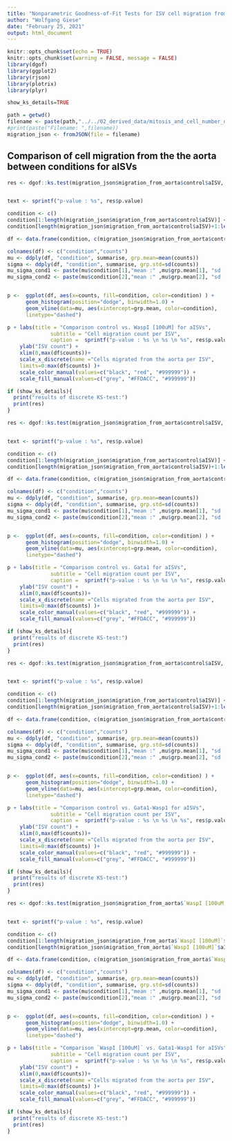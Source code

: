 ```yaml
---
title: "Nonparametric Goodness-of-Fit Tests for ISV cell migration from the aorta"
author: "Wolfgang Giese"
date: "February 25, 2021"
output: html_document
---
```


```r
knitr::opts_chunk$set(echo = TRUE)
knitr::opts_chunk$set(warning = FALSE, message = FALSE) 
library(dgof)
library(ggplot2)
library(rjson)
library(plotrix)
library(plyr)

show_ks_details=TRUE
```

```r
path = getwd()
filename <- paste(path,"../../02_derived_data/mitosis_and_cell_number_data/mitosis_cell_number_distributions.json", sep = "/")
#print(paste("Filename: ",filename))
migration_json <- fromJSON(file = filename)
```


## Comparison of cell migration from the the aorta between conditions for aISVs

```r

res <- dgof::ks.test(migration_json$migration_from_aorta$control$aISV, migration_json$migration_from_aorta$`WaspI [100uM]`$aISV)


text <- sprintf("p-value : %s", res$p.value)

condition <- c()
condition[1:length(migration_json$migration_from_aorta$control$aISV)] <- "control"
condition[length(migration_json$migration_from_aorta$control$aISV)+1:length(migration_json$migration_from_aorta$`WaspI [100uM]`$aISV)] <- "Wasp"

df <- data.frame(condition, c(migration_json$migration_from_aorta$control$aISV,migration_json$migration_from_aorta$`WaspI [100uM]`$aISV))

colnames(df) <- c("condition","counts")
mu <- ddply(df, "condition", summarise, grp.mean=mean(counts))
sigma <- ddply(df, "condition", summarise, grp.std=sd(counts))
mu_sigma_cond1 <- paste(mu$condition[1],"mean :" ,mu$grp.mean[1], "sd :", sigma$grp.std[1], sep =" ")
mu_sigma_cond2 <- paste(mu$condition[2],"mean :" ,mu$grp.mean[2], "sd :", sigma$grp.std[2], sep =" ")


p <-  ggplot(df, aes(x=counts, fill=condition, color=condition) ) + 
      geom_histogram(position="dodge", binwidth=1.0) +
      geom_vline(data=mu, aes(xintercept=grp.mean, color=condition),
      linetype="dashed")

p + labs(title = "Comparison control vs. WaspI [100uM] for aISVs",
              subtitle = "Cell migration count per ISV",
              caption =  sprintf("p-value : %s \n %s \n %s", res$p.value, mu_sigma_cond1, mu_sigma_cond2))  + 
    ylab("ISV count") + 
    xlim(0,max(df$counts))+
    scale_x_discrete(name ="Cells migrated from the aorta per ISV", 
    limits=0:max(df$counts) )+
    scale_color_manual(values=c("black", "red", "#999999")) +
    scale_fill_manual(values=c("grey", "#FFDACC", "#999999"))

if (show_ks_details){
  print("results of discrete KS-test:")
  print(res)
}
```


```r

res <- dgof::ks.test(migration_json$migration_from_aorta$control$aISV, migration_json$migration_from_aorta$Gata1$aISV)


text <- sprintf("p-value : %s", res$p.value)

condition <- c()
condition[1:length(migration_json$migration_from_aorta$control$aISV)] <- "control"
condition[length(migration_json$migration_from_aorta$control$aISV)+1:length(migration_json$migration_from_aorta$Gata1$aISV)] <- "Gata1"

df <- data.frame(condition, c(migration_json$migration_from_aorta$control$aISV,migration_json$migration_from_aorta$Gata1$aISV))

colnames(df) <- c("condition","counts")
mu <- ddply(df, "condition", summarise, grp.mean=mean(counts))
sigma <- ddply(df, "condition", summarise, grp.std=sd(counts))
mu_sigma_cond1 <- paste(mu$condition[1],"mean :" ,mu$grp.mean[1], "sd :", sigma$grp.std[1], sep =" ")
mu_sigma_cond2 <- paste(mu$condition[2],"mean :" ,mu$grp.mean[2], "sd :", sigma$grp.std[2], sep =" ")


p <-  ggplot(df, aes(x=counts, fill=condition, color=condition) ) + 
      geom_histogram(position="dodge", binwidth=1.0) +
      geom_vline(data=mu, aes(xintercept=grp.mean, color=condition),
      linetype="dashed")

p + labs(title = "Comparison control vs. Gata1 for aISVs",
              subtitle = "Cell migration count per ISV",
              caption =  sprintf("p-value : %s \n %s \n %s", res$p.value, mu_sigma_cond1, mu_sigma_cond2))  + 
    ylab("ISV count") + 
    xlim(0,max(df$counts))+
    scale_x_discrete(name ="Cells migrated from the aorta per ISV", 
    limits=0:max(df$counts) )+
    scale_color_manual(values=c("black", "red", "#999999")) +
    scale_fill_manual(values=c("grey", "#FFDACC", "#999999"))

if (show_ks_details){
  print("results of discrete KS-test:")
  print(res)
}
```


```r

res <- dgof::ks.test(migration_json$migration_from_aorta$control$aISV, migration_json$migration_from_aorta$Gata1_Wasp1$aISV)


text <- sprintf("p-value : %s", res$p.value)

condition <- c()
condition[1:length(migration_json$migration_from_aorta$control$aISV)] <- "control"
condition[length(migration_json$migration_from_aorta$control$aISV)+1:length(migration_json$migration_from_aorta$Gata1_Wasp1$aISV)] <- "Gata1-Wasp1"

df <- data.frame(condition, c(migration_json$migration_from_aorta$control$aISV,migration_json$migration_from_aorta$Gata1_Wasp1$aISV))

colnames(df) <- c("condition","counts")
mu <- ddply(df, "condition", summarise, grp.mean=mean(counts))
sigma <- ddply(df, "condition", summarise, grp.std=sd(counts))
mu_sigma_cond1 <- paste(mu$condition[1],"mean :" ,mu$grp.mean[1], "sd :", sigma$grp.std[1], sep =" ")
mu_sigma_cond2 <- paste(mu$condition[2],"mean :" ,mu$grp.mean[2], "sd :", sigma$grp.std[2], sep =" ")


p <-  ggplot(df, aes(x=counts, fill=condition, color=condition) ) + 
      geom_histogram(position="dodge", binwidth=1.0) +
      geom_vline(data=mu, aes(xintercept=grp.mean, color=condition),
      linetype="dashed")

p + labs(title = "Comparison control vs. Gata1-Wasp1 for aISVs",
              subtitle = "Cell migration count per ISV",
              caption =  sprintf("p-value : %s \n %s \n %s", res$p.value, mu_sigma_cond1, mu_sigma_cond2))  + 
    ylab("ISV count") + 
    xlim(0,max(df$counts))+
    scale_x_discrete(name ="Cells migrated from the aorta per ISV", 
    limits=0:max(df$counts) )+
    scale_color_manual(values=c("black", "red", "#999999")) +
    scale_fill_manual(values=c("grey", "#FFDACC", "#999999"))

if (show_ks_details){
  print("results of discrete KS-test:")
  print(res)
}
```

```r

res <- dgof::ks.test(migration_json$migration_from_aorta$`WaspI [100uM]`$aISV, migration_json$migration_from_aorta$Gata1_Wasp1$aISV)


text <- sprintf("p-value : %s", res$p.value)

condition <- c()
condition[1:length(migration_json$migration_from_aorta$`WaspI [100uM]`$aISV)] <- "Wasp1"
condition[length(migration_json$migration_from_aorta$`WaspI [100uM]`$aISV)+1:length(migration_json$migration_from_aorta$Gata1_Wasp1$aISV)] <- "Gata1-Wasp1"

df <- data.frame(condition, c(migration_json$migration_from_aorta$`WaspI [100uM]`$aISV,migration_json$migration_from_aorta$Gata1_Wasp1$aISV))

colnames(df) <- c("condition","counts")
mu <- ddply(df, "condition", summarise, grp.mean=mean(counts))
sigma <- ddply(df, "condition", summarise, grp.std=sd(counts))
mu_sigma_cond1 <- paste(mu$condition[1],"mean :" ,mu$grp.mean[1], "sd :", sigma$grp.std[1], sep =" ")
mu_sigma_cond2 <- paste(mu$condition[2],"mean :" ,mu$grp.mean[2], "sd :", sigma$grp.std[2], sep =" ")


p <-  ggplot(df, aes(x=counts, fill=condition, color=condition) ) + 
      geom_histogram(position="dodge", binwidth=1.0) +
      geom_vline(data=mu, aes(xintercept=grp.mean, color=condition),
      linetype="dashed")

p + labs(title = "Comparison `WaspI [100uM]` vs. Gata1-Wasp1 for aISVs",
              subtitle = "Cell migration count per ISV",
              caption =  sprintf("p-value : %s \n %s \n %s", res$p.value, mu_sigma_cond1, mu_sigma_cond2))  + 
    ylab("ISV count") + 
    xlim(0,max(df$counts))+
    scale_x_discrete(name ="Cells migrated from the aorta per ISV", 
    limits=0:max(df$counts) )+
    scale_color_manual(values=c("black", "red", "#999999")) +
    scale_fill_manual(values=c("grey", "#FFDACC", "#999999"))

if (show_ks_details){
  print("results of discrete KS-test:")
  print(res)
}
```
